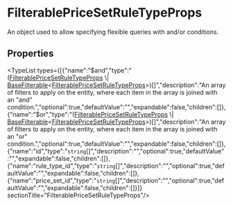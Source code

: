 
# FilterablePriceSetRuleTypeProps

An object used to allow specifying flexible queries with and/or conditions.

## Properties

<TypeList types={[{"name":"$and","type":"([FilterablePriceSetRuleTypeProps](types.FilterablePriceSetRuleTypeProps.mdx) \\| [BaseFilterable](../DAL/interfaces/types.DAL.BaseFilterable.mdx)&#60;[FilterablePriceSetRuleTypeProps](types.FilterablePriceSetRuleTypeProps.mdx)&#62;)[]","description":"An array of filters to apply on the entity, where each item in the array is joined with an \"and\" condition.","optional":true,"defaultValue":"","expandable":false,"children":[]},{"name":"$or","type":"([FilterablePriceSetRuleTypeProps](types.FilterablePriceSetRuleTypeProps.mdx) \\| [BaseFilterable](../DAL/interfaces/types.DAL.BaseFilterable.mdx)&#60;[FilterablePriceSetRuleTypeProps](types.FilterablePriceSetRuleTypeProps.mdx)&#62;)[]","description":"An array of filters to apply on the entity, where each item in the array is joined with an \"or\" condition.","optional":true,"defaultValue":"","expandable":false,"children":[]},{"name":"id","type":"`string`[]","description":"","optional":true,"defaultValue":"","expandable":false,"children":[]},{"name":"rule_type_id","type":"`string`[]","description":"","optional":true,"defaultValue":"","expandable":false,"children":[]},{"name":"price_set_id","type":"`string`[]","description":"","optional":true,"defaultValue":"","expandable":false,"children":[]}]}  sectionTitle="FilterablePriceSetRuleTypeProps"/>
